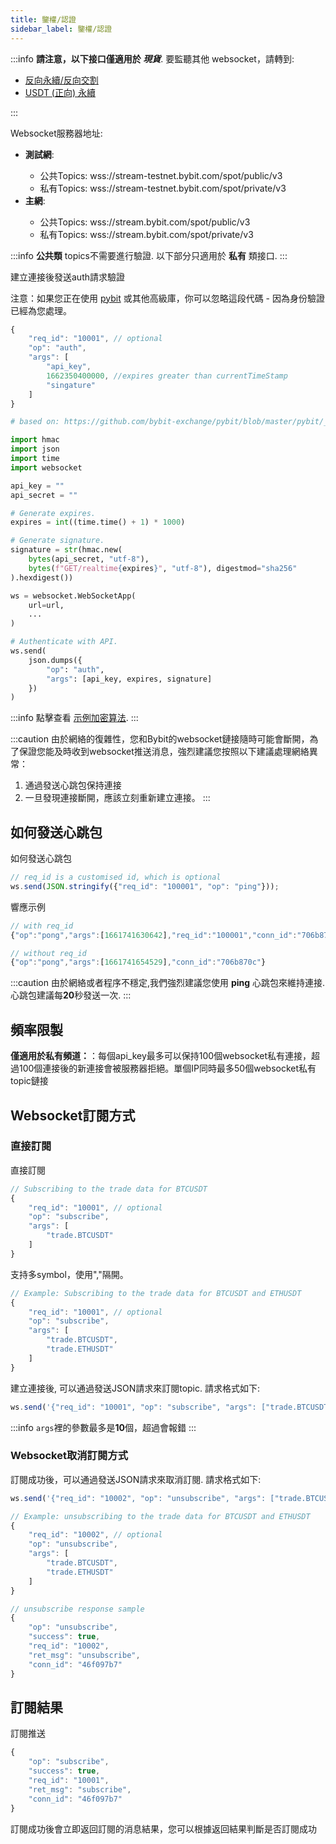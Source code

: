 ```yaml
---
title: 鑒權/認證
sidebar_label: 鑒權/認證
---
```



:::info
<b>請注意，以下接口僅適用於 <i>現貨</i></b>. 要監聽其他 websocket，請轉到:
<ul>
  <li><a href="https://bybit-exchange.github.io/docs/inverse/#t-websocketauthentication">反向永續/反向交割</a></li>
  <li><a href="https://bybit-exchange.github.io/docs/linear/#t-websocketauthentication">USDT (正向) 永續</a></li>
</ul>
:::

Websocket服務器地址:
<ul>
  <li><b>測試網</b>:</li>
  <ul>
    <li>公共Topics: <span id="testnet_address">wss://stream-testnet.bybit.com/spot/public/v3</span></li>
    <li>私有Topics: <span id="testnet_private_address">wss://stream-testnet.bybit.com/spot/private/v3</span></li>
  </ul>
  <li><b>主網</b>:</li>
  <ul>
    <li>公共Topics: <span id="mainnet_address">wss://stream.bybit.com/spot/public/v3</span></li>
    <li>私有Topics: <span id="mainnet_private_address">wss://stream.bybit.com/spot/private/v3</span></li>
  </ul>
</ul>

:::info
<b>公共類</b> topics不需要進行驗證. 以下部分只適用於 <b>私有</b> 類接口.
:::


<p>建立連接後發送auth請求驗證</p>
<p>注意：如果您正在使用 <a href="https://github.com/bybit-exchange/pybit">pybit</a> 或其他高級庫，你可以忽略這段代碼 - 因為身份驗證已經為您處理。</p>

```javascript
{
    "req_id": "10001", // optional
    "op": "auth",
    "args": [
        "api_key",
        1662350400000, //expires greater than currentTimeStamp
        "singature"
    ]
}
```

```python
# based on: https://github.com/bybit-exchange/pybit/blob/master/pybit/_http_manager.py

import hmac
import json
import time
import websocket

api_key = ""
api_secret = ""

# Generate expires.
expires = int((time.time() + 1) * 1000)

# Generate signature.
signature = str(hmac.new(
    bytes(api_secret, "utf-8"),
    bytes(f"GET/realtime{expires}", "utf-8"), digestmod="sha256"
).hexdigest())

ws = websocket.WebSocketApp(
    url=url,
    ...
)

# Authenticate with API.
ws.send(
    json.dumps({
        "op": "auth",
        "args": [api_key, expires, signature]
    })
)
```

:::info
點擊查看 <a href="https://github.com/bybit-exchange/api-usage-examples">示例加密算法</a>.
:::

:::caution
由於網絡的復雜性，您和Bybit的websocket鏈接隨時可能會斷開，為了保證您能及時收到websocket推送消息，強烈建議您按照以下建議處理網絡異常：
1. 通過發送心跳包保持連接
2. 一旦發現連接斷開，應該立刻重新建立連接。
:::


## 如何發送心跳包
如何發送心跳包

```javascript
// req_id is a customised id, which is optional
ws.send(JSON.stringify({"req_id": "100001", "op": "ping"}));
```

響應示例

```javascript
// with req_id
{"op":"pong","args":[1661741630642],"req_id":"100001","conn_id":"706b870c"}

// without req_id
{"op":"pong","args":[1661741654529],"conn_id":"706b870c"}
```


:::caution
由於網絡或者程序不穩定,我們強烈建議您使用 <b>ping</b> 心跳包來維持連接. 心跳包建議每<b>20</b>秒發送一次.
:::


## 頻率限製
<b>僅適用於私有頻道：</b>：每個api_key最多可以保持100個websocket私有連接，超過100個連接後的新連接會被服務器拒絕。單個IP同時最多50個websocket私有topic鏈接


## Websocket訂閱方式
### 直接訂閱

直接訂閱

```javascript
// Subscribing to the trade data for BTCUSDT
{
    "req_id": "10001", // optional
    "op": "subscribe",
    "args": [
        "trade.BTCUSDT"
    ]
}
```

支持多symbol，使用","隔開。

```javascript
// Example: Subscribing to the trade data for BTCUSDT and ETHUSDT
{
    "req_id": "10001", // optional
    "op": "subscribe",
    "args": [
        "trade.BTCUSDT",
        "trade.ETHUSDT"
    ]
}
```

<p>建立連接後, 可以通過發送JSON請求來訂閱topic. 請求格式如下:</p>


```javascript
ws.send('{"req_id": "10001", "op": "subscribe", "args": ["trade.BTCUSDT", "trade.ETHUSDT", "tickers.BTCUSDT", "bookticker.BTCUSDT"]}')
```

:::info
<code>args</code>裡的參數最多是<b>10</b>個，超過會報錯
:::

### Websocket取消訂閱方式

<p>訂閱成功後，可以通過發送JSON請求來取消訂閱. 請求格式如下:</p>

```javascript
ws.send('{"req_id": "10002", "op": "unsubscribe", "args": ["trade.BTCUSDT"]}');
```

```javascript
// Example: unsubscribing to the trade data for BTCUSDT and ETHUSDT
{
    "req_id": "10002", // optional
    "op": "unsubscribe",
    "args": [
        "trade.BTCUSDT",
        "trade.ETHUSDT"
    ]
}
```

```javascript
// unsubscribe response sample
{
    "op": "unsubscribe",
    "success": true,
    "req_id": "10002",
    "ret_msg": "unsubscribe",
    "conn_id": "46f097b7"
}
```

## 訂閱結果
訂閱推送

```javascript
{
    "op": "subscribe",
    "success": true,
    "req_id": "10001",
    "ret_msg": "subscribe",
    "conn_id": "46f097b7"
}
```

訂閱成功後會立即返回訂閱的消息結果，您可以根據返回結果判斷是否訂閱成功